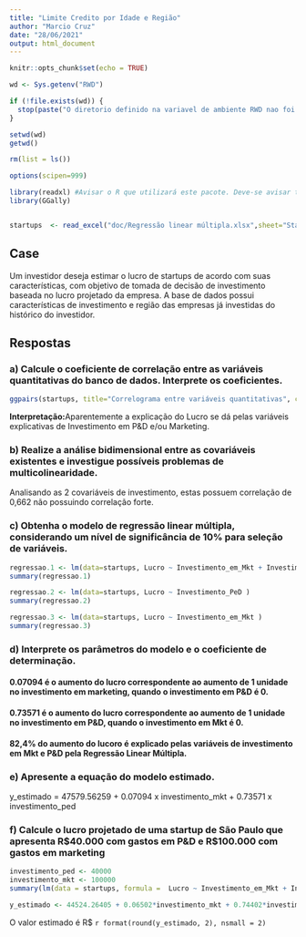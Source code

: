 ```yaml
---
title: "Limite Credito por Idade e Região"
author: "Marcio Cruz"
date: "28/06/2021"
output: html_document
---
```


```r
knitr::opts_chunk$set(echo = TRUE)

wd <- Sys.getenv("RWD")

if (!file.exists(wd)) {
  stop(paste("O diretorio definido na variavel de ambiente RWD nao foi encontrado",wd, sep="="))
} 

setwd(wd)
getwd()

rm(list = ls())

options(scipen=999)

library(readxl) #Avisar o R que utilizará este pacote. Deve-se avisar toda vez que abrir o R
library(GGally)


startups  <- read_excel("doc/Regressão linear múltipla.xlsx",sheet="Startups" ) 
```

## Case 
Um investidor deseja estimar o lucro de startups de acordo com suas características, com objetivo de tomada de decisão de investimento baseada no lucro projetado da empresa. A base de dados possui características de investimento e região das empresas já investidas do histórico do investidor.

## Respostas
### a) Calcule o coeficiente de correlação entre as variáveis quantitativas do banco de dados. Interprete os coeficientes.
```r
ggpairs(startups, title="Correlograma entre variáveis quantitativas", columns = c("Investimento_PeD", "Investimento_em_Mkt", "Lucro")) 
```

**Interpretação:**Aparentemente a explicação do Lucro se dá pelas variáveis explicativas de Investimento em P&D e/ou Marketing. 

### b) Realize a análise bidimensional entre as covariáveis existentes e investigue possíveis problemas de multicolinearidade.

Analisando as 2 covariáveis de investimento, estas possuem correlação de 0,662 não possuindo correlação forte.

### c) Obtenha o modelo de regressão linear múltipla, considerando um nível de significância de 10% para seleção de variáveis.
```r
regressao.1 <- lm(data=startups, Lucro ~ Investimento_em_Mkt + Investimento_PeD)
summary(regressao.1)

regressao.2 <- lm(data=startups, Lucro ~ Investimento_PeD )
summary(regressao.2)

regressao.3 <- lm(data=startups, Lucro ~ Investimento_em_Mkt )
summary(regressao.3)

```
### d) Interprete os parâmetros do modelo e o coeficiente de determinação.

#### 0.07094 é o aumento do lucro correspondente ao aumento de 1 unidade no investimento em marketing, quando o investimento em P&D é 0.
#### 0.73571 é o aumento do lucro correspondente ao aumento de 1 unidade no investimento em P&D, quando o investimento em Mkt é 0.
#### 82,4% do aumento do lucoro é explicado pelas variáveis de investimento em Mkt e P&D pela Regressão Linear Múltipla.


### e) Apresente a equação do modelo estimado.
y_estimado = 47579.56259 + 0.07094 x investimento_mkt + 0.73571 x investimento_ped

### f) Calcule o lucro projetado de uma startup de São Paulo que apresenta R$40.000 com gastos em P&D e R$100.000 com gastos em marketing
```r
investimento_ped <- 40000
investimento_mkt <- 100000
summary(lm(data = startups, formula =  Lucro ~ Investimento_em_Mkt + Investimento_PeD + Estado))

y_estimado <- 44524.26405 + 0.06502*investimento_mkt + 0.74402*investimento_ped + 5654.55403
```
O valor estimado é R$ `r format(round(y_estimado, 2), nsmall = 2)`


